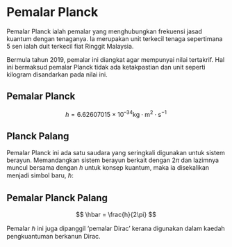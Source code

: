 # Pemalar Planck

Pemalar Planck ialah pemalar yang menghubungkan frekuensi jasad kuantum dengan tenaganya.
Ia merupakan unit terkecil tenaga sepertimana 5 sen ialah duit terkecil fiat Ringgit Malaysia.

Bermula tahun 2019, pemalar ini diangkat agar mempunyai nilai tertakrif.
Hal ini bermaksud pemalar Planck tidak ada ketakpastian dan unit seperti kilogram disandarkan pada nilai ini.

:::{#def-pemalar-planck}
## Pemalar Planck
$$
    h= 6.626 070 15 \times 10^{–34} \text{kg}\cdot\text{m}^2\cdot\text{s}^{-1}
$$
:::

## Planck Palang
Pemalar Planck ini ada satu saudara yang seringkali digunakan untuk sistem berayun.
Memandangkan sistem berayun berkait dengan $2\pi$ dan lazimnya muncul bersama dengan $h$ untuk konsep kuantum, maka ia disekalikan menjadi simbol baru, $\hbar$: 

:::{#def-pemalar-planck-palang}
## Pemalar Planck Palang
$$
    \hbar = \frac{h}{2\pi}
$$
:::

Pemalar $\hbar$ ini juga dipanggil 'pemalar Dirac' kerana digunakan dalam kaedah pengkuantuman berkanun Dirac. 

<!-- 
## Penentuan Nilai

Usaha pertama menentukan nilai $h$ boleh disurih ke makalah Robert A. Milikan pada tahun 1916, "_A Direct Photoelectric Determination of
Planck's $h$_"^[maksud: Penentuan Nilai $h$ Secara Langsung Melalui Kaedah Fotoelektrik].
Nilai yang ditentukan oleh Millikan ialah $6.57\times 10^{-34} \text{kg} \text{m}^2 \text{s}^{-1}$ dengan ketakpastian 0.5%.
Kalau dibandingkan dengan takrifan moden, nilai tersebut tersasar sekitar 0.85%.

:::{#fig-millikan-fotoelektrik}
![](millikan-1916-fotoelektrik.png)

Salah satu daripada banyak graf yang dilukis Millikan dalam makalahnya [@Millikan1916]. Robert Millikan merupakan seorang fizikawan ujikaji yang disegani sejarah. Ada baiknya kita meneladani ketelitian beliau!
::: -->